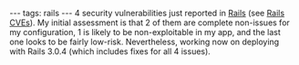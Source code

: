 ---
tags: rails
---
4 security vulnerabilities just reported in [[Rails]] (see [https://wincent.com/tags/search?q=rails+cve Rails CVEs]). My initial assessment is that 2 of them are complete non-issues for my configuration, 1 is likely to be non-exploitable in my app, and the last one looks to be fairly low-risk. Nevertheless, working now on deploying with Rails 3.0.4 (which includes fixes for all 4 issues).
